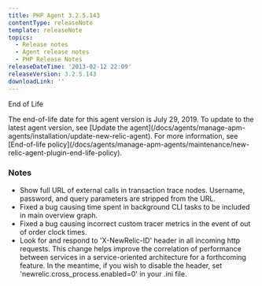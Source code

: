 ```yaml
---
title: PHP Agent 3.2.5.143
contentType: releaseNote
template: releaseNote
topics:
  - Release notes
  - Agent release notes
  - PHP Release Notes
releaseDateTime: '2013-02-12 22:09'
releaseVersion: 3.2.5.143
downloadLink: ''
---
```


End of Life

<Callout variant="important">
  The end-of-life date for this agent version is July 29, 2019. To update to the latest agent version, see [Update the agent](/docs/agents/manage-apm-agents/installation/update-new-relic-agent). For more information, see [End-of-life policy](/docs/agents/manage-apm-agents/maintenance/new-relic-agent-plugin-end-life-policy).
</Callout>

### Notes

* Show full URL of external calls in transaction trace nodes. Username, password, and query parameters are stripped from the URL.
* Fixed a bug causing time spent in background CLI tasks to be included in main overview graph.
* Fixed a bug causing incorrect custom tracer metrics in the event of out of order clock times.
* Look for and respond to 'X-NewRelic-ID' header in all incoming http requests. This change helps improve the correlation of performance between services in a service-oriented architecture for a forthcoming feature. In the meantime, if you wish to disable the header, set 'newrelic.cross_process.enabled=0' in your .ini file.
